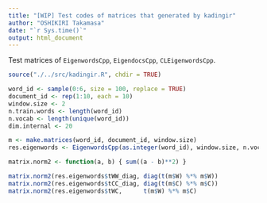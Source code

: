 ```yaml
---
title: "[WIP] Test codes of matrices that generated by kadingir"
author: "OSHIKIRI Takamasa"
date: "`r Sys.time()`"
output: html_document
---
```


Test matrices of `EigenwordsCpp`, `EigendocsCpp`, `CLEigenwordsCpp`.
 
```r
source("./../src/kadingir.R", chdir = TRUE)

word_id <- sample(0:6, size = 100, replace = TRUE)
document_id <- rep(1:10, each = 10)
window.size <- 2
n.train.words <- length(word_id)
n.vocab <- length(unique(word_id))
dim.internal <- 20

m <- make.matrices(word_id, document_id, window.size)
res.eigenwords <- EigenwordsCpp(as.integer(word_id), window.size, n.vocab, dim.internal, mode_oscca = TRUE, debug = TRUE)
```

```r
matrix.norm2 <- function(a, b) { sum((a - b)**2) }

matrix.norm2(res.eigenwords$tWW_diag, diag(t(m$W) %*% m$W))
matrix.norm2(res.eigenwords$tCC_diag, diag(t(m$C) %*% m$C))
matrix.norm2(res.eigenwords$tWC,      t(m$W) %*% m$C)
```
